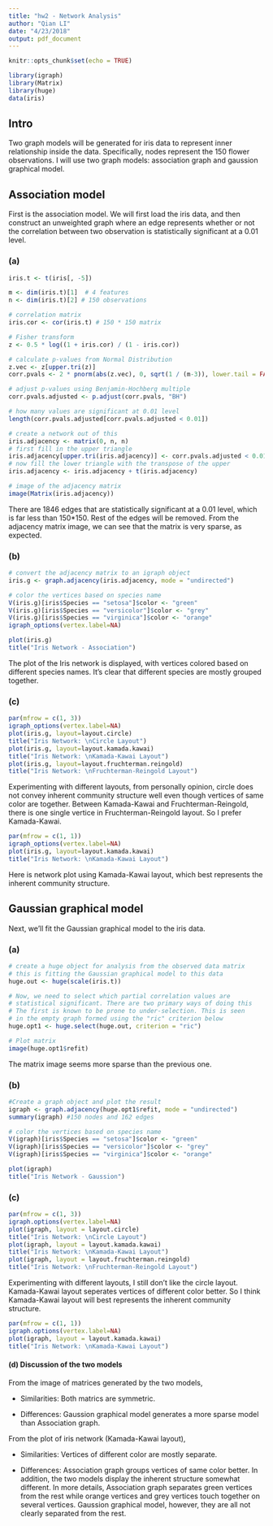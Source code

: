 ```yaml
---
title: "hw2 - Network Analysis"
author: "Qian LI"
date: "4/23/2018"
output: pdf_document
---
```


```r
knitr::opts_chunk$set(echo = TRUE)
```


```r
library(igraph)
library(Matrix)
library(huge)
data(iris)
```
## Intro

Two graph models will be generated for iris data to represent inner relationship inside the data. Specifically, nodes represent the 150 flower observations. I will use two graph models: association graph and gaussion graphical model.


## Association model

First is the association model. We will first load the iris data, and then construct an unweighted graph where an edge represents whether or not the correlation between two observation is statistically significant at a 0.01 level. 

### (a) 

```r
iris.t <- t(iris[, -5])

m <- dim(iris.t)[1]  # 4 features
n <- dim(iris.t)[2] # 150 observations

# correlation matrix
iris.cor <- cor(iris.t) # 150 * 150 matrix

# Fisher transform
z <- 0.5 * log((1 + iris.cor) / (1 - iris.cor))

# calculate p-values from Normal Distribution
z.vec <- z[upper.tri(z)] 
corr.pvals <- 2 * pnorm(abs(z.vec), 0, sqrt(1 / (m-3)), lower.tail = FALSE)

# adjust p-values using Benjamin-Hochberg multiple
corr.pvals.adjusted <- p.adjust(corr.pvals, "BH")

# how many values are significant at 0.01 level
length(corr.pvals.adjusted[corr.pvals.adjusted < 0.01])

# create a network out of this
iris.adjacency <- matrix(0, n, n)
# first fill in the upper triangle
iris.adjacency[upper.tri(iris.adjacency)] <- corr.pvals.adjusted < 0.01
# now fill the lower triangle with the transpose of the upper 
iris.adjacency <- iris.adjacency + t(iris.adjacency)

# image of the adjacency matrix 
image(Matrix(iris.adjacency))
```

There are 1846 edges that are statistically significant at a 0.01 level, which is far less than 150*150. Rest of the edges will be removed. From the adjacency matrix image, we can see that the matrix is very sparse, as expected.


### (b)

```r
# convert the adjacency matrix to an igraph object
iris.g <- graph.adjacency(iris.adjacency, mode = "undirected")

# color the vertices based on species name
V(iris.g)[iris$Species == "setosa"]$color <- "green"
V(iris.g)[iris$Species == "versicolor"]$color <- "grey"
V(iris.g)[iris$Species == "virginica"]$color <- "orange"
igraph_options(vertex.label=NA)

plot(iris.g)
title("Iris Network - Association")
```

The plot of the Iris network is displayed, with vertices colored based on different species names. It's clear that different species are mostly grouped together. 

### (c)


```r
par(mfrow = c(1, 3))
igraph_options(vertex.label=NA)
plot(iris.g, layout=layout.circle)
title("Iris Network: \nCircle Layout")
plot(iris.g, layout=layout.kamada.kawai)
title("Iris Network: \nKamada-Kawai Layout")
plot(iris.g, layout=layout.fruchterman.reingold)
title("Iris Network: \nFruchterman-Reingold Layout")
```

Experimenting with different layouts, from personally opinion, circle does not convey inherent community structure well even though vertices of same color are together. Between Kamada-Kawai and Fruchterman-Reingold, there is one single vertice in Fruchterman-Reingold layout. So I prefer Kamada-Kawai. 


```r
par(mfrow = c(1, 1))
igraph_options(vertex.label=NA)
plot(iris.g, layout=layout.kamada.kawai)
title("Iris Network: \nKamada-Kawai Layout")
```

Here is network plot using Kamada-Kawai layout, which best represents the inherent community structure. 

## Gaussian graphical model
Next, we'll fit the Gaussian graphical model to the iris data.

### (a)

```r
# create a huge object for analysis from the observed data matrix
# this is fitting the Gaussian graphical model to this data
huge.out <- huge(scale(iris.t))

# Now, we need to select which partial correlation values are
# statistical significant. There are two primary ways of doing this
# The first is known to be prone to under-selection. This is seen
# in the empty graph formed using the "ric" criterion below
huge.opt1 <- huge.select(huge.out, criterion = "ric")

# Plot matrix
image(huge.opt1$refit)
```

The matrix image seems more sparse than the previous one.

### (b)
```r
#Create a graph object and plot the result
igraph <- graph.adjacency(huge.opt1$refit, mode = "undirected")
summary(igraph) #150 nodes and 162 edges

# color the vertices based on species name
V(igraph)[iris$Species == "setosa"]$color <- "green"
V(igraph)[iris$Species == "versicolor"]$color <- "grey"
V(igraph)[iris$Species == "virginica"]$color <- "orange"

plot(igraph)
title("Iris Network - Gaussion")
```


### (c)

```r
par(mfrow = c(1, 3))
igraph.options(vertex.label=NA)
plot(igraph, layout = layout.circle)
title("Iris Network: \nCircle Layout")
plot(igraph, layout = layout.kamada.kawai)
title("Iris Network: \nKamada-Kawai Layout")
plot(igraph, layout = layout.fruchterman.reingold)
title("Iris Network: \nFruchterman-Reingold Layout")
```

Experimenting with different layouts, I still don't like the circle layout. Kamada-Kawai layout seperates vertices of different color better. So I think Kamada-Kawai layout will best represents the inherent community structure. 

```r
par(mfrow = c(1, 1))
igraph.options(vertex.label=NA)
plot(igraph, layout = layout.kamada.kawai)
title("Iris Network: \nKamada-Kawai Layout")
```


#### (d) Discussion of the two models

From the image of matrices generated by the two models, 

- Similarities: Both matrics are symmetric.

- Differences: Gaussion graphical model generates a more sparse model than Association graph. 


From the plot of iris network (Kamada-Kawai layout),

- Similarities: Vertices of different color are mostly separate.

- Differences: Association graph groups vertices of same color better. In addition, the two models display the inherent structure somewhat different. In more details, Association graph separates green vertices from the rest while orange vertices and grey vertices touch together on several vertices. Gaussion graphical model, however, they are all not clearly separated from the rest.